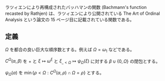 ラツィエンにより再構成されたバッハマンの関数 (Bachmann's function recasted by Rathjen) は、ラツィエンにより公開されている The Art of Ordinal Analysis という論文の 15 ページ目に記載されている関数である。

== 定義 ==

\( \Omega \) を都合の良い巨大な順序数とする。例えば \( \Omega = \omega _ 1 \) などである。

\( C ^ \Omega ( \alpha, \beta ) \) を \( + \) と \( \xi \mapsto \omega ^ \xi \) と \( \xi _ { \_ < \Omega } \mapsto \psi _ \Omega ( \xi ) \) に対する \( \beta \cup \{ 0, \Omega \} \) の閉包とする。

\( \psi _ \Omega ( \alpha ) \) を \( \min \{ \rho < \Omega : C ^ \Omega ( \alpha, \rho ) \cap \Omega = \rho \} \) とする。
